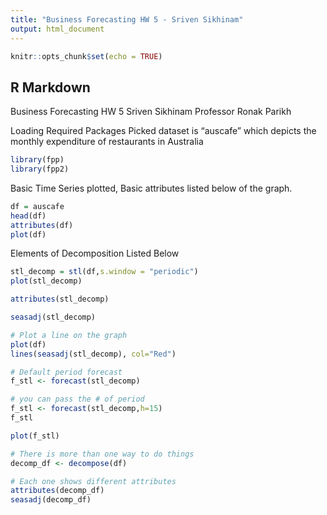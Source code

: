 ```yaml
---
title: "Business Forecasting HW 5 - Sriven Sikhinam"
output: html_document
---
```


```r
knitr::opts_chunk$set(echo = TRUE)
```

## R Markdown

Business Forecasting HW 5 
Sriven Sikhinam
Professor Ronak Parikh 

Loading Required Packages 
Picked dataset is "auscafe" which depicts the monthly expenditure of restaurants in Australia
```r
library(fpp)
library(fpp2)
```

Basic Time Series plotted, Basic attributes listed below of the graph. 
```r
df = auscafe
head(df)
attributes(df)
plot(df)
```
Elements of Decomposition Listed Below 
```r
stl_decomp = stl(df,s.window = "periodic")
plot(stl_decomp)

attributes(stl_decomp)
```
```r
seasadj(stl_decomp)
```
```r
# Plot a line on the graph
plot(df)
lines(seasadj(stl_decomp), col="Red")
```
```r
# Default period forecast
f_stl <- forecast(stl_decomp)
```
```r
# you can pass the # of period
f_stl <- forecast(stl_decomp,h=15)
f_stl
```
```r
plot(f_stl)
```
```r
# There is more than one way to do things
decomp_df <- decompose(df)
```
```r
# Each one shows different attributes 
attributes(decomp_df)
seasadj(decomp_df)
```